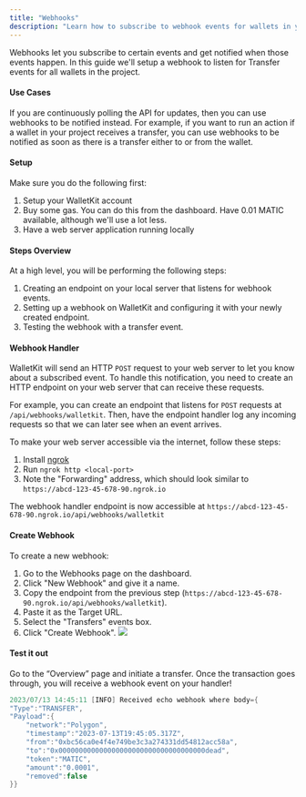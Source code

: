 ```yaml
---
title: "Webhooks"
description: "Learn how to subscribe to webhook events for wallets in your projects"
---
```


Webhooks let you subscribe to certain events and get notified when those events happen. In this guide we'll setup a webhook to listen for Transfer events for all wallets in the project.

#### Use Cases

If you are continuously polling the API for updates, then you can use webhooks to be notified instead. For example, if you want to run an action if a wallet in your project receives a transfer, you can use webhooks to be notified as soon as there is a transfer either to or from the wallet.

#### Setup

Make sure you do the following first:

1. Setup your WalletKit account
2. Buy some gas. You can do this from the dashboard. Have 0.01 MATIC available, although we'll use a lot less.
3. Have a web server application running locally

#### Steps Overview

At a high level, you will be performing the following steps:

1. Creating an endpoint on your local server that listens for webhook events.
2. Setting up a webhook on WalletKit and configuring it with your newly created endpoint.
3. Testing the webhook with a transfer event.

#### Webhook Handler

WalletKit will send an HTTP `POST` request to your web server to let you know about a subscribed event. To handle this notification, you need to create an HTTP endpoint on your web server that can receive these requests.

For example, you can create an endpoint that listens for `POST` requests at `/api/webhooks/walletkit`. Then, have the endpoint handler log any incoming requests so that we can later see when an event arrives.

To make your web server accessible via the internet, follow these steps:

1. Install [ngrok](https://ngrok.com/docs/getting-started/#step-2-install-the-ngrok-agent)
2. Run `ngrok http <local-port>`
3. Note the "Forwarding" address, which should look similar to `https://abcd-123-45-678-90.ngrok.io`

The webhook handler endpoint is now accessible at `https://abcd-123-45-678-90.ngrok.io/api/webhooks/walletkit`

#### Create Webhook

To create a new webhook:

1. Go to the Webhooks page on the dashboard.
2. Click "New Webhook" and give it a name.
3. Copy the endpoint from the previous step (`https://abcd-123-45-678-90.ngrok.io/api/webhooks/walletkit`).
4. Paste it as the Target URL.
5. Select the "Transfers" events box.
6. Click "Create Webhook".
![](/images/reference/a759d18-image.png) 

#### Test it out

Go to the “Overview” page and initiate a transfer. Once the transaction goes through, you will receive a webhook event on your handler!

```cs Console
2023/07/13 14:45:11 [INFO] Received echo webhook where body={
"Type":"TRANSFER",
"Payload":{
	"network":"Polygon",
	"timestamp":"2023-07-13T19:45:05.317Z",
	"from":"0xbc56ca0e4f4e749be3c3a274331dd54812acc58a",
	"to":"0x000000000000000000000000000000000000dead",
	"token":"MATIC",
	"amount":"0.0001",
	"removed":false
}}
```